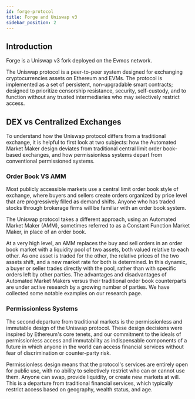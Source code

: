 ```yaml
---
id: forge-protocol
title: Forge and Uniswap v3
sidebar_position: 2
---
```



## Introduction

Forge is a Uniswap v3 fork deployed on the Evmos network.

The Uniswap protocol is a peer-to-peer system designed for exchanging cryptocurrencies assets on Ethereum and EVMs. The protocol is implemented as a set of persistent, non-upgradable smart contracts; designed to prioritize censorship resistance, security, self-custody, and to function without any trusted intermediaries who may selectively restrict access.

## DEX vs Centralized Exchanges

To understand how the Uniswap protocol differs from a traditional exchange, it is helpful to first look at two subjects: how the Automated Market Maker design deviates from traditional central limit order book-based exchanges, and how permissionless systems depart from conventional permissioned systems.

### Order Book VS AMM

Most publicly accessible markets use a central limit order book style of exchange, where buyers and sellers create orders organized by price level that are progressively filled as demand shifts. Anyone who has traded stocks through brokerage firms will be familiar with an order book system.

The Uniswap protocol takes a different approach, using an Automated Market Maker (AMM), sometimes referred to as a Constant Function Market Maker, in place of an order book.

At a very high level, an AMM replaces the buy and sell orders in an order book market with a liquidity pool of two assets, both valued relative to each other. As one asset is traded for the other, the relative prices of the two assets shift, and a new market rate for both is determined. In this dynamic, a buyer or seller trades directly with the pool, rather than with specific orders left by other parties. The advantages and disadvantages of Automated Market Makers versus their traditional order book counterparts are under active research by a growing number of parties. We have collected some notable examples on our research page.

### Permissionless Systems

The second departure from traditional markets is the permissionless and immutable design of the Uniswap protocol. These design decisions were inspired by Ethereum's core tenets, and our commitment to the ideals of permissionless access and immutability as indispensable components of a future in which anyone in the world can access financial services without fear of discrimination or counter-party risk.

Permissionless design means that the protocol's services are entirely open for public use, with no ability to selectively restrict who can or cannot use them. Anyone can swap, provide liquidity, or create new markets at will. This is a departure from traditional financial services, which typically restrict access based on geography, wealth status, and age.